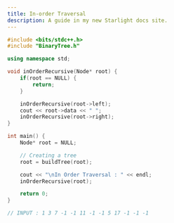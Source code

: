 ```yaml
---
title: In-order Traversal
description: A guide in my new Starlight docs site.
---
```


```c++
#include <bits/stdc++.h>
#include "BinaryTree.h"

using namespace std;

void inOrderRecursive(Node* root) {
    if(root == NULL) {
        return;
    }

    inOrderRecursive(root->left);
    cout << root->data << " ";
    inOrderRecursive(root->right);
}

int main() {
    Node* root = NULL;

    // Creating a tree
    root = buildTree(root);

    cout << "\nIn Order Traversal : " << endl;
    inOrderRecursive(root);

    return 0;
}

// INPUT : 1 3 7 -1 -1 11 -1 -1 5 17 -1 -1 -1
```